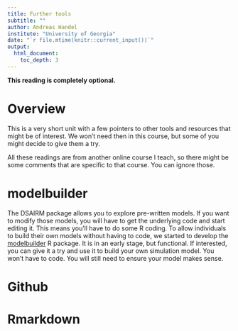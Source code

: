 ```yaml
---
title: Further tools 
subtitle: ""
author: Andreas Handel
institute: "University of Georgia"
date: "`r file.mtime(knitr::current_input())`"
output: 
  html_document:
    toc_depth: 3
---
```


**This reading is completely optional.**


# Overview
This is a very short unit with a few pointers to other tools and resources that might be of interest. We won't need then in this course, but some of you might decide to give them a try.


All these readings are from another online course I teach, so there might be some comments that are specific to that course. You can ignore those.


# modelbuilder
The DSAIRM package allows you to explore pre-written models. If you want to modify those models, you will have to get the underlying code and start editing it. This means you'll have to do some R coding. To allow individuals to build their own models without having to code, we started to develop the [modelbuilder]() R package. It is in an early stage, but functional. If interested, you can give it a try and use it to build your own simulation model. You won't have to code. You will still need to ensure your model makes sense.


# Github



# Rmarkdown





